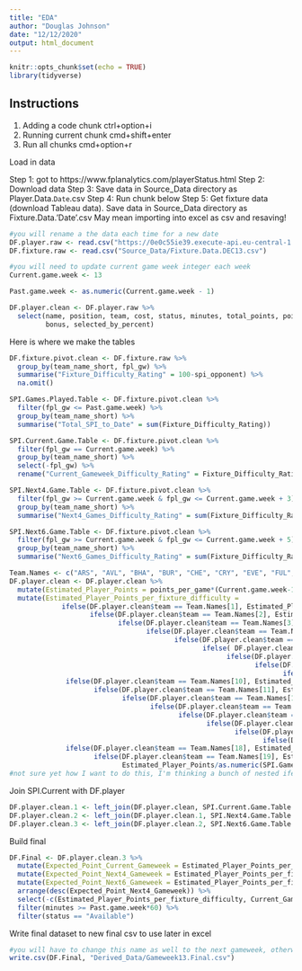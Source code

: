 ```yaml
---
title: "EDA"
author: "Douglas Johnson"
date: "12/12/2020"
output: html_document
---
```


```r
knitr::opts_chunk$set(echo = TRUE)
library(tidyverse)
```

Instructions
------------
1. Adding a code chunk ctrl+option+i
2. Running current chunk cmd+shift+enter
3. Run all chunks cmd+option+r

Load in data

Step 1: got to https://www.fplanalytics.com/playerStatus.html
Step 2: Download data
Step 3: Save data in Source_Data directory as Player.Data.`Date`.csv
Step 4: Run chunk below
Step 5: Get fixture data (download Tableau data). Save data in Source_Data directory as Fixture.Data.'Date'.csv  May mean importing into excel as csv and resaving!
```r
#you will rename a the data each time for a new date
DF.player.raw <- read.csv("https://0e0c55ie39.execute-api.eu-central-1.amazonaws.com/default/fplAnalytics-DownloadPlayerStatusData")
DF.fixture.raw <- read.csv("Source_Data/Fixture.Data.DEC13.csv")
```


```r
#you will need to update current game week integer each week
Current.game.week <- 13

Past.game.week <- as.numeric(Current.game.week - 1)
```


```r
DF.player.clean <- DF.player.raw %>% 
  select(name, position, team, cost, status, minutes, total_points, points_per_game, 
         bonus, selected_by_percent)
```

Here is where we make the tables
```r

DF.fixture.pivot.clean <- DF.fixture.raw %>% 
  group_by(team_name_short, fpl_gw) %>% 
  summarise("Fixture_Difficulty_Rating" = 100-spi_opponent) %>% 
  na.omit() 

SPI.Games.Played.Table <- DF.fixture.pivot.clean %>% 
  filter(fpl_gw <= Past.game.week) %>% 
  group_by(team_name_short) %>% 
  summarise("Total_SPI_to_Date" = sum(Fixture_Difficulty_Rating))

SPI.Current.Game.Table <- DF.fixture.pivot.clean %>% 
  filter(fpl_gw == Current.game.week) %>% 
  group_by(team_name_short) %>% 
  select(-fpl_gw) %>% 
  rename("Current_Gameweek_Difficulty_Rating" = Fixture_Difficulty_Rating)

SPI.Next4.Game.Table <- DF.fixture.pivot.clean %>% 
  filter(fpl_gw >= Current.game.week & fpl_gw <= Current.game.week + 3) %>% 
  group_by(team_name_short) %>% 
  summarise("Next4_Games_Difficulty_Rating" = sum(Fixture_Difficulty_Rating))

SPI.Next6.Game.Table <- DF.fixture.pivot.clean %>% 
  filter(fpl_gw >= Current.game.week & fpl_gw <= Current.game.week + 5) %>% 
  group_by(team_name_short) %>% 
  summarise("Next6_Games_Difficulty_Rating" = sum(Fixture_Difficulty_Rating))
```

```r
Team.Names <- c("ARS", "AVL", "BHA", "BUR", "CHE", "CRY", "EVE", "FUL", "LEE", "LEI", "LIV", "MCI", "MUN", "NEW", "SHU", "SOU", "TOT", "WBA", "WHU", "WOL")
DF.player.clean <- DF.player.clean %>% 
  mutate(Estimated_Player_Points = points_per_game*(Current.game.week-1)) %>% 
  mutate(Estimated_Player_Points_per_fixture_difficulty = 
             ifelse(DF.player.clean$team == Team.Names[1], Estimated_Player_Points/as.numeric(SPI.Games.Played.Table[1, 2]), 
                    ifelse(DF.player.clean$team == Team.Names[2], Estimated_Player_Points/as.numeric(SPI.Games.Played.Table[2, 2]),
                           ifelse(DF.player.clean$team == Team.Names[3], Estimated_Player_Points/as.numeric(SPI.Games.Played.Table[3, 2]),
                                  ifelse(DF.player.clean$team == Team.Names[4], Estimated_Player_Points/as.numeric(SPI.Games.Played.Table[4, 2]),
                                         ifelse(DF.player.clean$team == Team.Names[5], Estimated_Player_Points/as.numeric(SPI.Games.Played.Table[5, 2]),
                                                ifelse( DF.player.clean$team == Team.Names[6], Estimated_Player_Points/as.numeric(SPI.Games.Played.Table[6, 2]),
                                                      ifelse(DF.player.clean$team == Team.Names[7], Estimated_Player_Points/as.numeric(SPI.Games.Played.Table[7, 2]),
                                                             ifelse(DF.player.clean$team == Team.Names[8], Estimated_Player_Points/as.numeric(SPI.Games.Played.Table[8, 2]),
                                                                    ifelse(DF.player.clean$team == Team.Names[9], Estimated_Player_Points/as.numeric(SPI.Games.Played.Table[9, 2]),
              ifelse(DF.player.clean$team == Team.Names[10], Estimated_Player_Points/as.numeric(SPI.Games.Played.Table[10, 2]),
                     ifelse(DF.player.clean$team == Team.Names[11], Estimated_Player_Points/as.numeric(SPI.Games.Played.Table[11, 2]),
                            ifelse(DF.player.clean$team == Team.Names[12], Estimated_Player_Points/as.numeric(SPI.Games.Played.Table[12, 2]),
                                   ifelse(DF.player.clean$team == Team.Names[13], Estimated_Player_Points/as.numeric(SPI.Games.Played.Table[13, 2]),
                                          ifelse(DF.player.clean$team == Team.Names[14], Estimated_Player_Points/as.numeric(SPI.Games.Played.Table[14, 2]),
                                                 ifelse(DF.player.clean$team == Team.Names[15], Estimated_Player_Points/as.numeric(SPI.Games.Played.Table[15, 2]),
                                                        ifelse(DF.player.clean$team == Team.Names[16], Estimated_Player_Points/as.numeric(SPI.Games.Played.Table[16, 2]),
                                                               ifelse(DF.player.clean$team == Team.Names[17], Estimated_Player_Points/as.numeric(SPI.Games.Played.Table[17, 2]),
              ifelse(DF.player.clean$team == Team.Names[18], Estimated_Player_Points/as.numeric(SPI.Games.Played.Table[18, 2]),
                     ifelse(DF.player.clean$team == Team.Names[19], Estimated_Player_Points/as.numeric(SPI.Games.Played.Table[19, 2]), 
                            Estimated_Player_Points/as.numeric(SPI.Games.Played.Table[20, 2])))))))))))))))))))))
#not sure yet how I want to do this, I'm thinking a bunch of nested ifelse for each team, I cant think of a better way to do it honestly, other than doing it by hand individually for each team, but nested ifelse should work
```

Join SPI.Current with DF.player
```r

DF.player.clean.1 <- left_join(DF.player.clean, SPI.Current.Game.Table %>% rename(team = team_name_short))
DF.player.clean.2 <- left_join(DF.player.clean.1, SPI.Next4.Game.Table %>% rename(team = team_name_short))
DF.player.clean.3 <- left_join(DF.player.clean.2, SPI.Next6.Game.Table %>% rename(team = team_name_short))
```

Build final
```r
DF.Final <- DF.player.clean.3 %>% 
  mutate(Expected_Point_Current_Gameweek = Estimated_Player_Points_per_fixture_difficulty*Current_Gameweek_Difficulty_Rating) %>% 
  mutate(Expected_Point_Next4_Gameweek = Estimated_Player_Points_per_fixture_difficulty*Next4_Games_Difficulty_Rating) %>% 
  mutate(Expected_Point_Next6_Gameweek = Estimated_Player_Points_per_fixture_difficulty*Next6_Games_Difficulty_Rating) %>% 
  arrange(desc(Expected_Point_Next4_Gameweek)) %>% 
  select(-c(Estimated_Player_Points_per_fixture_difficulty, Current_Gameweek_Difficulty_Rating, Next4_Games_Difficulty_Rating, Next6_Games_Difficulty_Rating)) %>% 
  filter(minutes >= Past.game.week*60) %>% 
  filter(status == "Available")
```

Write final dataset to new final csv to use later in excel
```r
#you will have to change this name as well to the next gameweek, otherwise you will overwrite it 
write.csv(DF.Final, "Derived_Data/Gameweek13.Final.csv")
```


